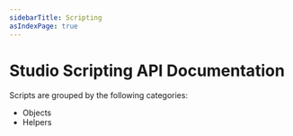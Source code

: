 ```yaml
---
sidebarTitle: Scripting
asIndexPage: true
---
```


# Studio Scripting API Documentation

Scripts are grouped by the following categories:

- Objects 
- Helpers

